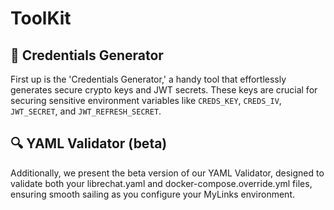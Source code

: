 # ToolKit

## 🔐 Credentials Generator
First up is the 'Credentials Generator,' a handy tool that effortlessly generates secure crypto keys and JWT secrets. 
These keys are crucial for securing sensitive environment variables like `CREDS_KEY`, `CREDS_IV`, `JWT_SECRET`, and `JWT_REFRESH_SECRET`. 

<Cards>
<Cards.Card icon="🔐&nbsp;&ensp;" title="Credentials Generator" href="/toolkit/creds_generator" />
</Cards>


## 🔍 YAML Validator (beta)
Additionally, we present the beta version of our YAML Validator, designed to validate both your librechat.yaml and docker-compose.override.yml files, ensuring smooth sailing as you configure your MyLinks environment. 

<Cards>
<Cards.Card icon="🔍&nbsp;&ensp;" title="YAML Validator" href="/toolkit/yaml_checker" />
</Cards>

